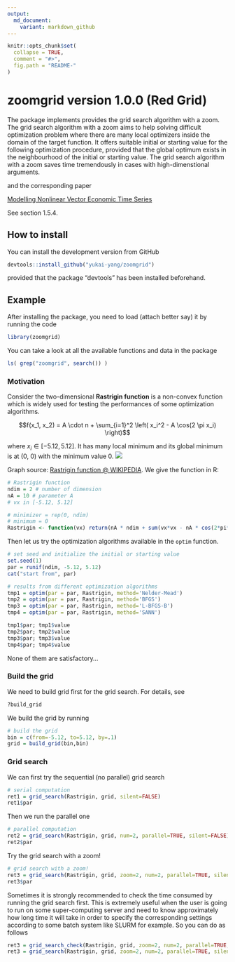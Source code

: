 ```yaml
---
output:
  md_document:
    variant: markdown_github
---
```


<!-- README.md is generated from README.Rmd. Please edit that file -->

```r
knitr::opts_chunk$set(
  collapse = TRUE,
  comment = "#>",
  fig.path = "README-"
)
```

# zoomgrid version 1.0.0 (Red Grid)

The package implements provides the grid search algorithm with a zoom. The grid search algorithm with a zoom aims to help solving difficult optimization problem where there are many local optimizers inside the domain of the target function. It offers suitable initial or starting value for the following optimization procedure, provided that the global optimum exists in the neighbourhood of the initial or starting value. The grid search algorithm with a zoom saves time tremendously in cases with high-dimenstional arguments.

and the corresponding paper

[Modelling Nonlinear Vector Economic Time Series](https://pure.au.dk/ws/files/45638557/Yukai_Yang_PhD_Thesis.pdf) 

See section 1.5.4.

## How to install

You can install the development version from GitHub
```r
devtools::install_github("yukai-yang/zoomgrid")
```
provided that the package "devtools" has been installed beforehand.

## Example

After installing the package, you need to load (attach better say) it by running the code
```r
library(zoomgrid)
```

You can take a look at all the available functions and data in the package
```r
ls( grep("zoomgrid", search()) ) 
```

### Motivation

Consider the two-dimensional **Rastrigin function** is a non-convex function which is widely used for testing the performances of some optimization algorithms.

$$f(x_1, x_2) = A \cdot n + \sum_{i=1}^2 \left( x_i^2 - A \cos(2 \pi x_i) \right)$$

where $x_i \in [-5.12, 5.12]$. It has many local minimum and its global minimum is at (0, 0) with the minimum value 0.
![](Rastrigin_function.png)

Graph source: [Rastrigin function @ WIKIPEDIA](https://en.wikipedia.org/wiki/Rastrigin_function). We give the function in R: 
```r
# Rastrigin function
ndim = 2 # number of dimension
nA = 10 # parameter A
# vx in [-5.12, 5.12]

# minimizer = rep(0, ndim)
# minimum = 0
Rastrigin <- function(vx) return(nA * ndim + sum(vx*vx - nA * cos(2*pi*vx)))
```

Then let us try the optimization algorithms available in the `optim` function.
```r
# set seed and initialize the initial or starting value
set.seed(1)
par = runif(ndim, -5.12, 5.12)
cat("start from", par)

# results from different optimization algorithms
tmp1 = optim(par = par, Rastrigin, method='Nelder-Mead')
tmp2 = optim(par = par, Rastrigin, method='BFGS')
tmp3 = optim(par = par, Rastrigin, method='L-BFGS-B')
tmp4 = optim(par = par, Rastrigin, method='SANN')

tmp1$par; tmp1$value
tmp2$par; tmp2$value
tmp3$par; tmp3$value
tmp4$par; tmp4$value
```
None of them are satisfactory...


### Build the grid

We need to build grid first for the grid search. For details, see

```r
?build_grid
```

We build the grid by running

```r
# build the grid
bin = c(from=-5.12, to=5.12, by=.1)
grid = build_grid(bin,bin)
```

### Grid search

We can first try the sequential (no parallel) grid search

```r
# serial computation
ret1 = grid_search(Rastrigin, grid, silent=FALSE)
ret1$par
```

Then we run the parallel one

```r
# parallel computation
ret2 = grid_search(Rastrigin, grid, num=2, parallel=TRUE, silent=FALSE)
ret2$par
```

Try the grid search with a zoom!

```r
# grid search with a zoom!
ret3 = grid_search(Rastrigin, grid, zoom=2, num=2, parallel=TRUE, silent=FALSE)
ret3$par
```

Sometimes it is strongly recommended to check the time consumed by running the grid search first. This is extremely useful when the user is going to run \code{\link{grid_search}} on some super-computing server and need to know approximately how long time it will take in order to specify the corresponding settings according to some batch system like SLURM for example. So you can do as follows
```r
ret3 = grid_search_check(Rastrigin, grid, zoom=2, num=2, parallel=TRUE, silent=FALSE)
ret3 = grid_search(Rastrigin, grid, zoom=2, num=2, parallel=TRUE, silent=FALSE)
```
